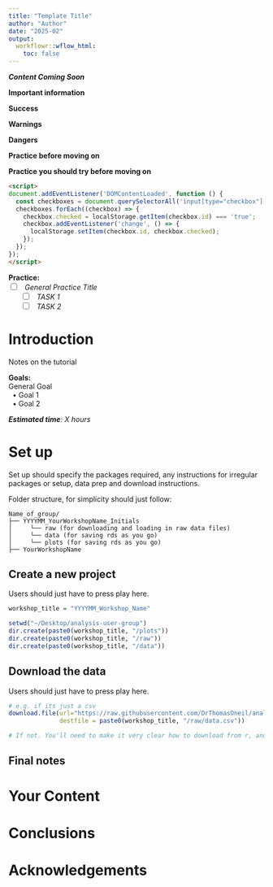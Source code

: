 ```yaml
---
title: "Template Title"
author: "Author"
date: "2025-02" 
output:
  workflowr::wflow_html:
    toc: false
---
```


<!---
Notes:
  Can add your own notes here.
  ...
  
<--->

<read-time><i>**Content Coming Soon**</i></read-time><wimr>

<!--- CSS Tools for Content Creators --->
<div class="hint-info">
**Important information**
</div>
<div class="hint-success">
**Success**
</div>
<div class="hint-warning">
**Warnings**
</div>
<div class="hint-danger">
**Dangers**
</div>
<div class="hint-practice">
**Practice before moving on**
</div>
<div class="hint-terminology">
**Practice you should try before moving on**
</div>

<!--- CSS Custom lines --->
<wimr> <!--- This is a good one to separate  --->
<e>

<!--- Add this html chunk and use the CSS formatting below to add a checkbox practice list --->

```html
<script>
document.addEventListener('DOMContentLoaded', function () {
  const checkboxes = document.querySelectorAll('input[type="checkbox"]');
  checkboxes.forEach((checkbox) => {
    checkbox.checked = localStorage.getItem(checkbox.id) === 'true';
    checkbox.addEventListener('change', () => {
      localStorage.setItem(checkbox.id, checkbox.checked);
    });
  });
});
</script>
```

<div class="hint-practice">  
**Practice:**  
<input type="checkbox"> &nbsp;&nbsp;*General Practice Title*<br>
&nbsp;&nbsp;&nbsp;&nbsp;&nbsp;&nbsp;<input type="checkbox"> &nbsp;&nbsp;*TASK 1* <br>
&nbsp;&nbsp;&nbsp;&nbsp;&nbsp;&nbsp;<input type="checkbox"> &nbsp;&nbsp;*TASK 2* <br>
</div><e>

<!--- Start here --->

# Introduction

Notes on the tutorial

<!--- Add this html chunk and use the CSS formatting below to add a checkbox practice list --->

<div class="hint-goals">
**Goals:**    
General Goal<br>
&nbsp;&nbsp;&#8226; Goal 1<br> 
&nbsp;&nbsp;&#8226; Goal 2<br> 

</div>

<read-time><i>**Estimated time**: X hours</i></read-time><wimr>


# Set up{.tabset .tabset-fade}

<!--- Include here any information about the set up and what users might expect --->

<!--- You might also include any terminology or complicated context the user might want to research prior to the workshop --->

Set up should specify the packages required, any instructions for irregular packages or setup, data prep and download instructions. 

Folder structure, for simplicity should just follow:
```text
Name_of_group/
├── YYYYMM_YourWorkshopName_Initials
│     └── raw (for downloading and loading in raw data files)
│     └── data (for saving rds as you go)
│     └── plots (for saving rds as you go)
├── YourWorkshopName
```

## Create a new project

Users should just have to press play here.

```r
workshop_title = "YYYYMM_Workshop_Name"
```

```r
setwd("~/Desktop/analysis-user-group")
dir.create(paste0(workshop_title, "/plots"))
dir.create(paste0(workshop_title, "/raw"))
dir.create(paste0(workshop_title, "/data"))
```

## Download the data

Users should just have to press play here.

```r
# e.g. if its just a csv
download.file(url="https://raw.githubusercontent.com/DrThomasOneil/analysis-user-group/refs/heads/main/docs/r-tutorial/assets/synthetic_data.csv", 
              destfile = paste0(workshop_title, "/raw/data.csv"))

# If not. You'll need to make it very clear how to download from r, and have a backup incase it doesn't work. 

```


## Final notes

<!--- Not Necessary! --->



<wimr>

# Your Content

# Conclusions

# Acknowledgements

<e>




